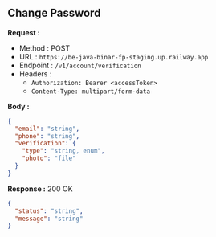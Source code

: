 
## Change Password

**Request :**

- Method : <Badge method="POST">POST</Badge>
- URL : `https://be-java-binar-fp-staging.up.railway.app`
- Endpoint : `/v1/account/verification`
- Headers :
  - `Authorization: Bearer <accessToken>`
  - `Content-Type: multipart/form-data`

**Body :**

```json
{
  "email": "string",
  "phone": "string",
  "verification": {
    "type": "string, enum",
    "photo": "file"
  }
}
```

**Response :** <Badge outline variant="success">200 OK</Badge>

```json
{
  "status": "string",
  "message": "string"
}
```
